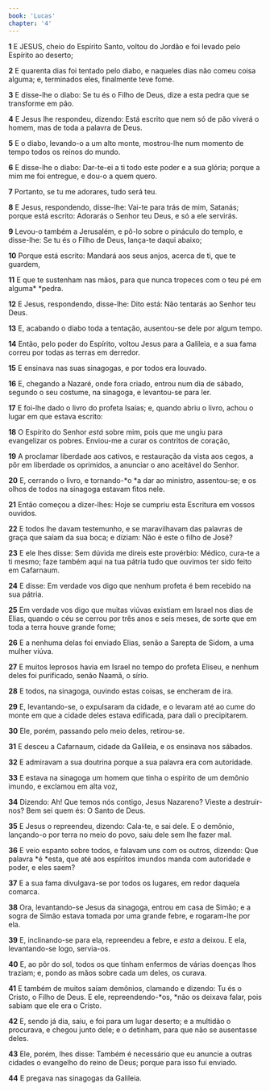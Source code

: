```yaml
---
book: 'Lucas'
chapter: '4'
---
```


**1** E JESUS, cheio do Espírito Santo, voltou do Jordão e foi levado pelo Espírito ao deserto;

**2** E quarenta dias foi tentado pelo diabo, e naqueles dias não comeu coisa alguma; e, terminados eles, finalmente teve fome.

**3** E disse-lhe o diabo: Se tu és o Filho de Deus, dize a esta pedra que se transforme em pão.

**4** E Jesus lhe respondeu, dizendo: Está escrito que nem só de pão viverá o homem, mas de toda a palavra de Deus.

**5** E o diabo, levando-o a um alto monte, mostrou-lhe num momento de tempo todos os reinos do mundo.

**6** E disse-lhe o diabo: Dar-te-ei a ti todo este poder e a sua glória; porque a mim me foi entregue, e dou-o a quem quero.

**7** Portanto, se tu me adorares, tudo será teu.

**8** E Jesus, respondendo, disse-lhe: Vai-te para trás de mim, Satanás; porque está escrito: Adorarás o Senhor teu Deus, e só a ele servirás.

**9** Levou-o também a Jerusalém, e pô-lo sobre o pináculo do templo, e disse-lhe: Se tu és o Filho de Deus, lança-te daqui abaixo;

**10** Porque está escrito: Mandará aos seus anjos, acerca de ti, que te guardem,

**11** E que te sustenham nas mãos, para que nunca tropeces com o teu pé em alguma\* \*pedra.

**12** E Jesus, respondendo, disse-lhe: Dito está: Não tentarás ao Senhor teu Deus.

**13** E, acabando o diabo toda a tentação, ausentou-se dele por algum tempo.

**14** Então, pelo poder do Espírito, voltou Jesus para a Galileia, e a sua fama correu por todas as terras em derredor.

**15** E ensinava nas suas sinagogas, e por todos era louvado.

**16** E, chegando a Nazaré, onde fora criado, entrou num dia de sábado, segundo o seu costume, na sinagoga, e levantou-se para ler.

**17** E foi-lhe dado o livro do profeta Isaías; e, quando abriu o livro, achou o lugar em que estava escrito:

**18** O Espírito do Senhor _está_ sobre mim, pois que me ungiu para evangelizar os pobres. Enviou-me a curar os contritos de coração,

**19** A proclamar liberdade aos cativos, e restauração da vista aos cegos, a pôr em liberdade os oprimidos, a anunciar o ano aceitável do Senhor.

**20** E, cerrando o livro, e tornando-*o *a dar ao ministro, assentou-se; e os olhos de todos na sinagoga estavam fitos nele.

**21** Então começou a dizer-lhes: Hoje se cumpriu esta Escritura em vossos ouvidos.

**22** E todos lhe davam testemunho, e se maravilhavam das palavras de graça que saíam da sua boca; e diziam: Não é este o filho de José?

**23** E ele lhes disse: Sem dúvida me direis este provérbio: Médico, cura-te a ti mesmo; faze também aqui na tua pátria tudo que ouvimos ter sido feito em Cafarnaum.

**24** E disse: Em verdade vos digo que nenhum profeta é bem recebido na sua pátria.

**25** Em verdade vos digo que muitas viúvas existiam em Israel nos dias de Elias, quando o céu se cerrou por três anos e seis meses, de sorte que em toda a terra houve grande fome;

**26** E a nenhuma delas foi enviado Elias, senão a Sarepta de Sidom, a uma mulher viúva.

**27** E muitos leprosos havia em Israel no tempo do profeta Eliseu, e nenhum deles foi purificado, senão Naamã, o sírio.

**28** E todos, na sinagoga, ouvindo estas coisas, se encheram de ira.

**29** E, levantando-se, o expulsaram da cidade, e o levaram até ao cume do monte em que a cidade deles estava edificada, para dali o precipitarem.

**30** Ele, porém, passando pelo meio deles, retirou-se.

**31** E desceu a Cafarnaum, cidade da Galileia, e os ensinava nos sábados.

**32** E admiravam a sua doutrina porque a sua palavra era com autoridade.

**33** E estava na sinagoga um homem que tinha o espírito de um demônio imundo, e exclamou em alta voz,

**34** Dizendo: Ah! Que temos nós contigo, Jesus Nazareno? Vieste a destruir-nos? Bem sei quem és: O Santo de Deus.

**35** E Jesus o repreendeu, dizendo: Cala-te, e sai dele. E o demônio, lançando-o por terra no meio do povo, saiu dele sem lhe fazer mal.

**36** E veio espanto sobre todos, e falavam uns com os outros, dizendo: Que palavra *é *esta, que até aos espíritos imundos manda com autoridade e poder, e eles saem?

**37** E a sua fama divulgava-se por todos os lugares, em redor daquela comarca.

**38** Ora, levantando-se Jesus da sinagoga, entrou em casa de Simão; e a sogra de Simão estava tomada por uma grande febre, e rogaram-lhe por ela.

**39** E, inclinando-se para ela, repreendeu a febre, e _esta_ a deixou. E ela, levantando-se logo, servia-os.

**40** E, ao pôr do sol, todos os que tinham enfermos de várias doenças lhos traziam; e, pondo as mãos sobre cada um deles, os curava.

**41** E também de muitos saíam demônios, clamando e dizendo: Tu és o Cristo, o Filho de Deus. E ele, repreendendo-*os, *não os deixava falar, pois sabiam que ele era o Cristo.

**42** E, sendo já dia, saiu, e foi para um lugar deserto; e a multidão o procurava, e chegou junto dele; e o detinham, para que não se ausentasse deles.

**43** Ele, porém, lhes disse: Também é necessário que eu anuncie a outras cidades o evangelho do reino de Deus; porque para isso fui enviado.

**44** E pregava nas sinagogas da Galileia.
